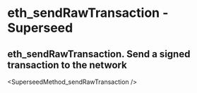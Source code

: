 # eth_sendRawTransaction  - Superseed

## eth_sendRawTransaction. Send a signed transaction to the network


<SuperseedMethod_sendRawTransaction />
